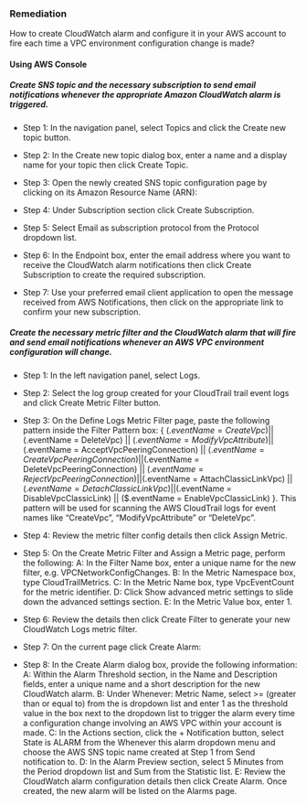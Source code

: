 ### Remediation

How to create CloudWatch alarm and configure it in your AWS account to fire each time a VPC environment configuration change is made?

#### Using AWS Console

##### Create SNS topic and the necessary subscription to send email notifications whenever the appropriate Amazon CloudWatch alarm is triggered.

- Step 1: In the navigation panel, select Topics and click the Create new topic button.

- Step 2: In the Create new topic dialog box, enter a name and a display name for your topic then click Create Topic.

- Step 3: Open the newly created SNS topic configuration page by clicking on its Amazon Resource Name (ARN):
- Step 4: Under Subscription section click Create Subscription.

- Step 5: Select Email as subscription protocol from the Protocol dropdown list.

- Step 6: In the Endpoint box, enter the email address where you want to receive the CloudWatch alarm notifications then click Create Subscription to create the required subscription.

- Step 7: Use your preferred email client application to open the message received from AWS Notifications, then click on the appropriate link to confirm your new subscription.

##### Create the necessary metric filter and the CloudWatch alarm that will fire and send email notifications whenever an AWS VPC environment configuration will change.

- Step 1: In the left navigation panel, select Logs.

- Step 2: Select the log group created for your CloudTrail trail event logs and click Create Metric Filter button.

- Step 3: On the Define Logs Metric Filter page, paste the following pattern inside the Filter Pattern box:
  { ($.eventName = CreateVpc) ||
					  ($.eventName = DeleteVpc) ||
  ($.eventName = ModifyVpcAttribute) ||
					  ($.eventName = AcceptVpcPeeringConnection) ||
  ($.eventName = CreateVpcPeeringConnection) || 
					  ($.eventName = DeleteVpcPeeringConnection) ||
  ($.eventName = RejectVpcPeeringConnection) || 
					  ($.eventName = AttachClassicLinkVpc) ||
  ($.eventName = DetachClassicLinkVpc) || 
					  ($.eventName = DisableVpcClassicLink) ||
  ($.eventName = EnableVpcClassicLink) }.
  This pattern will be used for scanning the AWS CloudTrail logs for event names like “CreateVpc”, “ModifyVpcAttribute” or “DeleteVpc”.

- Step 4: Review the metric filter config details then click Assign Metric.

- Step 5: On the Create Metric Filter and Assign a Metric page, perform the following:
  A: In the Filter Name box, enter a unique name for the new filter, e.g. VPCNetworkConfigChanges.
  B: In the Metric Namespace box, type CloudTrailMetrics.
  C: In the Metric Name box, type VpcEventCount for the metric identifier.
  D: Click Show advanced metric settings to slide down the advanced settings section.
  E: In the Metric Value box, enter 1.

- Step 6: Review the details then click Create Filter to generate your new CloudWatch Logs metric filter.

- Step 7: On the current page click Create Alarm:
- Step 8: In the Create Alarm dialog box, provide the following information:
  A: Within the Alarm Threshold section, in the Name and Description fields, enter a unique name and a short description for the new CloudWatch alarm.
  B: Under Whenever: Metric Name, select >= (greater than or equal to) from the is dropdown list and enter 1 as the threshold value in the box next to the dropdown list to trigger the alarm every time a configuration change involving an AWS VPC within your account is made.
  C: In the Actions section, click the + Notification button, select State is ALARM from the Whenever this alarm dropdown menu and choose the AWS SNS topic name created at Step 1 from Send notification to.
  D: In the Alarm Preview section, select 5 Minutes from the Period dropdown list and Sum from the Statistic list.
  E: Review the CloudWatch alarm configuration details then click Create Alarm. Once created, the new alarm will be listed on the Alarms page.
